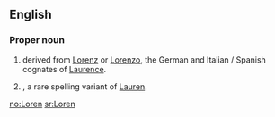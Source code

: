 ==English==

===Proper noun===
{{en-proper noun}}

# {{given name|male|from=Latin}} derived from [[Lorenz]] or [[Lorenzo]], the German and Italian / Spanish cognates of [[Laurence]].
# {{given name|female|from=Latin}}, a rare spelling variant of [[Lauren]].

[[no:Loren]]
[[sr:Loren]]